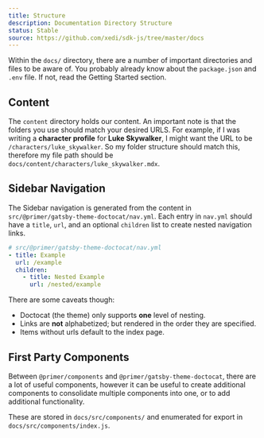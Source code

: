 ```yaml
---
title: Structure
description: Documentation Directory Structure
status: Stable
source: https://github.com/xedi/sdk-js/tree/master/docs
---
```



Within the `docs/` directory, there are a number of important directories and files to be aware of. You probably already know about the `package.json` and `.env` file. If not, read the <Link to="/documentation/set-up">Getting Started</Link> section.

## Content

The `content` directory holds our content. An important note is that the folders you use should match your desired URLS. For example, if I was writing a **character profile** for **Luke Skywalker**, I might want the URL to be `/characters/luke_skywalker`. So my folder structure should match this, therefore my file path should be `docs/content/characters/luke_skywalker.mdx`.

## Sidebar Navigation

The Sidebar navigation is generated from the content in `src/@primer/gatsby-theme-doctocat/nav.yml`. Each entry in `nav.yml` should have a `title`, `url`, and an optional `children` list to create nested navigation links.

```yml
# src/@primer/gatsby-theme-doctocat/nav.yml
- title: Example
  url: /example
  children:
    - title: Nested Example
      url: /nested/example
```
There are some caveats though:

* Doctocat (the theme) only supports **one** level of nesting.
* Links are **not** alphabetized; but rendered in the order they are specified.
* Items without urls default to the index page.

## First Party Components

Between `@primer/components` and `@primer/gatsby-theme-doctocat`, there are a lot of useful components, however it can be useful to create additional components to consolidate multiple components into one, or to add additional functionality.

These are stored in `docs/src/components/` and enumerated for export in `docs/src/components/index.js`.
